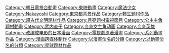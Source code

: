 {{Catnav|頁面分類|人类社会|媒体|動畫|動畫角色}}
{{Catnav|頁面分類|人类社会|人物|虛構角色|漫畫角色}}
{{Catnav|頁面分類|人类社会|人物|虛構角色|動畫角色}}
{{Catnav|頁面分類|人物|虛構角色|漫畫角色}}
{{Catnav|頁面分類|人物|虛構角色|動畫角色}}
{{Catnav|頁面分類|人文學科|艺术|漫画|漫畫角色}}
{{Catnav|頁面分類|人文學科|艺术|動畫|動畫角色}}
{{Catnav|頁面分類|...|動畫影集|日本電視動畫|朝日電視台動畫}}
{{Catnav|頁面分類|...|日本電視台|朝日電視台|朝日電視台動畫}}
{{Catnav|頁面分類|...|日本电视节目|日本電視動畫|朝日電視台動畫}}

{{catmore}}
{{Commonscat|Sailor Moon}}
{{DEFAULTSORT:Sailor Moon}}
[[Category:朝日電視台動畫|Category:朝日電視台動畫]]
[[Category:東映動畫|Category:東映動畫]]
[[Category:魔法少女|Category:魔法少女]]
[[Category:Nakayoshi|Category:Nakayoshi]]
[[Category:東京都背景作品|Category:東京都背景作品]]
[[Category:轉生題材作品|Category:轉生題材作品]]
[[Category:超古代文明題材作品|Category:超古代文明題材作品]]
[[Category:月亮題材電視節目|Category:月亮題材電視節目]]
[[Category:公主主角題材動畫|Category:公主主角題材動畫]]
[[Category:武内直子|Category:武内直子]]
[[Category:变身女主角动画|Category:变身女主角动画]]
[[Category:变身英雄|Category:变身英雄]]
[[Category:改编成电影的日本漫画|Category:改编成电影的日本漫画]]
[[Category:電視劇原著漫畫|Category:電視劇原著漫畫]]
[[Category:系列動畫作品|Category:系列動畫作品]]
[[Category:漫画跨媒体制作|Category:漫画跨媒体制作]]
[[Category:以漫畫命名的分類|Category:以漫畫命名的分類]]
[[Category:以動畫命名的分類|Category:以動畫命名的分類]]
[[Category:星球题材作品|Category:星球题材作品]]